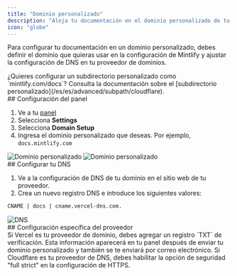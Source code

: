```yaml
---
title: "Dominio personalizado"
description: "Aloja tu documentación en el dominio personalizado de tu sitio web"
icon: "globe"
---
```


Para configurar tu documentación en un dominio personalizado, debes definir el dominio que quieras usar en la configuración de Mintlify y ajustar la configuración de DNS en tu proveedor de dominios.

<Info>
  ¿Quieres configurar un subdirectorio personalizado como `mintlify.com/docs`? Consulta la documentación sobre el [subdirectorio personalizado](/es/es/advanced/subpath/cloudflare).
</Info>

<div id="dashboard-settings">
  ## Configuración del panel
</div>

1. Ve a tu [panel](https://dashboard.mintlify.com)
2. Selecciona **Settings**
3. Selecciona **Domain Setup**
4. Ingresa el dominio personalizado que deseas. Por ejemplo, `docs.mintlify.com`

<Frame>
  <img alt="Dominio personalizado" className="block dark:hidden" src="/images/add-custom-domain-light.png" />

  <img alt="Dominio personalizado" className="hidden dark:block" src="/images/add-custom-domain-dark.png" />
</Frame>

<div id="configuring-your-dns">
  ## Configurar tu DNS
</div>

1. Ve a la configuración de DNS de tu dominio en el sitio web de tu proveedor.
2. Crea un nuevo registro DNS e introduce los siguientes valores:

```bash
CNAME | docs | cname.vercel-dns.com.
```

<Frame>
  <img alt="DNS" src="https://mintlify-assets.b-cdn.net/mintlify-dns.png" />
</Frame>

<div id="provider-specific-settings">
  ## Configuración específica del proveedor
</div>

<AccordionGroup>
  <Accordion title="Verificación de Vercel">
    Si Vercel es tu proveedor de dominio, debes agregar un registro `TXT` de verificación. Esta información aparecerá en tu panel después de enviar tu dominio personalizado y también se te enviará por correo electrónico.
  </Accordion>

  <Accordion title="Configuración de seguridad de Cloudflare">
    Si Cloudflare es tu proveedor de DNS, debes habilitar la opción de seguridad &quot;full strict&quot; en la configuración de HTTPS.
  </Accordion>
</AccordionGroup>